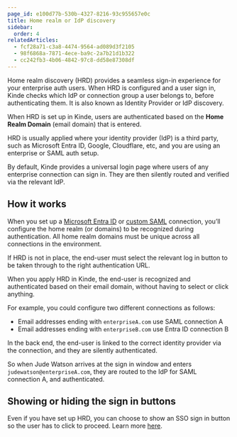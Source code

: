 ```yaml
---
page_id: e100d77b-530b-4327-8216-93c955657e0c
title: Home realm or IdP discovery
sidebar:
  order: 4
relatedArticles:
  - fcf28a71-c3a8-4474-9564-ad089d3f2105  
  - 98f6868a-7871-4ece-ba9c-2a7b21d1b322
  - cc242fb3-4b06-4842-97c8-dd58e87308df
---
```


Home realm discovery (HRD) provides a seamless sign-in experience for your enterprise auth users. When HRD is configured and a user sign in, Kinde checks which IdP or connection group a user belongs to, before authenticating them. It is also known as Identity Provider or IdP discovery.

When HRD is set up in Kinde, users are authenticated based on the **Home Realm Domain** (email domain) that is entered.

HRD is usually applied where your identity provider (IdP) is a third party, such as Microsoft Entra ID, Google, Cloudflare, etc, and you are using an enterprise or SAML auth setup.

By default, Kinde provides a universal login page where users of any enterprise connection can sign in. They are then silently routed and verified via the relevant IdP.

## How it works

When you set up a [Microsoft Entra ID](/authenticate/enterprise-connections/azure/) or [custom SAML](/authenticate/enterprise-connections/custom-saml/) connection, you’ll configure the home realm (or domains) to be recognized during authentication. All home realm domains must be unique across all connections in the environment.

If HRD is not in place, the end-user must select the relevant log in button to be taken through to the right authentication URL.

When you apply HRD in Kinde, the end-user is recognized and authenticated based on their email domain, without having to select or click anything.

For example, you could configure two different connections as follows:

- Email addresses ending with `enterpriseA.com` use SAML connection A
- Email addresses ending with `enterpriseB.com` use Entra ID connection B

In the back end, the end-user is linked to the correct identity provider via the connection, and they are silently authenticated.

So when Jude Watson arrives at the sign in window and enters `judewatson@enterpriseA.com`, they are routed to the IdP for SAML connection A, and authenticated.

## Showing or hiding the sign in buttons

Even if you have set up HRD, you can choose to show an SSO sign in button so the user has to click to proceed. Learn more [here](/authenticate/enterprise-connections/about-enterprise-connections/#show-or-hide-the-sso-sign-in-button-on-the-auth-page).
